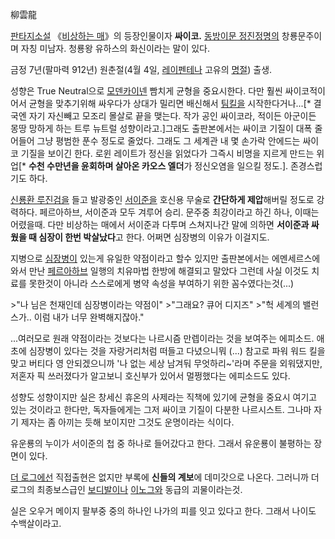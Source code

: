 柳雲龍

[[판타지소설]] 《[[비상하는 매]]》의 등장인물이자 '''싸이코.'''
[[동방이문 정진정명]]의 창룡문주이며 자칭 미남자. 청룡왕 유하스의 화신이라는 말이 있다.

금정 7년(팔마력 912년) 원춘절(4월 4일, [[레이펜테나]] 고유의 [[명절]]) 출생.

성향은 True Neutral으로 [[모덴카이넨]] 빰치게 균형을 중요시한다. 다만 훨씬 싸이코적이어서 균형을 맞추기위해 싸우다가 상대가 밀리면 배신해서 [[팀킬]]을 시작한다거나...[* 결국엔 자기 자신빼고 모조리 몰살로 끝을 맺는다. 작가 공인 싸이코라, 적이든 아군이든 몽땅 망하게 하는 트루 뉴트럴 성향이라고.]그래도 출판본에서는 싸이코 기질이 대폭 줄어들어 그냥 평범한 푼수 정도로 줄었다. 그래도 그 세계관 내 몇 손가락 안에드는 싸이코 기질을 보이긴 한다. 로윈 레이트가 정신을 읽었다가 그즉시 비명을 지르게 만드는 위업[* '''수천 수만년을 윤회하며 살아온 카오스 엘더'''가 정신오염을 일으킬 정도.]. 존경스럽기도 하다.

[[신룡환 루진검]]을 들고 발광중인 [[서이준]]을 호신용 무술로 '''간단하게 제압'''해버릴 정도로 강력하다. 페르아하브, 서이준과 모두 겨루어 승리. 문주중 최강이라고 하긴 하나, 이때는 어렸을때. 다만 비상하는 매에서 서이준과 다투며 스쳐지나간 말에 의하면 '''서이준과 싸웠을 때 심장이 한번 박살났다'''고 한다. 어쩌면 심장병의 이유가 이걸지도.

지병으로 [[심장병]]이 있는게 유일한 약점이라고 할수 있지만 출판본에서는 에멘세르스에 와서 만난 [[페르아하브]] 일행의 치유마법 한방에 해결되고 말았다 그런데 사실 이것도 치료를 못한것이 아니라 스스로에게 병약 속성을 부여하기 위한 꼼수였다는것(...)

>"나 님은 천재인데 심장병이라는 약점이"
>"그래요? 큐어 디지즈"
>"헉 세계의 밸런스가.. 이럼 내가 너무 완벽해지잖아." 

...여러모로 원래 약점이라는 것보다는 나르시즘 만렙이라는 것을 보여주는 에피소드. 애초에 심장병이 있다는 것을 자랑거리처럼 떠들고 다녔으니뭐 (...) 참고로 파워 워드 킬을 맞고 버티다 영 안되겠으니까 '나 없는 세상 남겨둬 무엇하리~'라며 주문을 외워댔지만, 저혼자 픽 쓰러졌다가 알고보니 호신부가 있어서 멀쩡했다는 에피소드도 있다.

성향도 성향이지만 실은 창세신 휴온의 사제라는 직책에 있기에 균형을 중요시 여기고 있는 것이라고 한다만, 독자들에게는 그저 싸이코 기질이 다분한 나르시스트. 그나마 자기 제자는 좀 아끼는 듯해 보이지만 그것도 운명이라는 식이다. 

유운룡의 누이가 서이준의 첩 중 하나로 들어갔다고 한다. 그래서 유운룡이 불평하는 장면이 있다.


[[더 로그]]에선 직접출현은 없지만 부록에 '''신들의 계보'''에 데미갓으로 나온다. 그러니까 더 로그의 최종보스급인 [[보디발]]이나 [[이노그]]와 동급의 괴물이라는것.

실은 오우거 메이지 팔부중 중의 하나인 나가의 피를 잇고 있다고 한다. 그래서 나이도 수백살이라고. 


